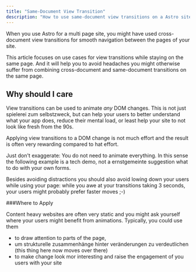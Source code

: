 ```yaml
---
title: "Same-Document View Transition"
description: "How to use same-document view transitions on a Astro site."
---
```



When you use Astro for a multi page site, you might have used cross-document view transitions for smooth navigation between the pages of your site.

This article focuses on use cases for view transitions while staying on the same page. And it will help you to avoid headaches you might otherwise suffer from combining cross-document and same-document transitions on the same page.

## Why should I care

View transitions can be used to animate _any_ DOM changes. This is not just spielerei zum selbstzweck, but can help your users to better understand what your app does, reduce their mental load, or least help your site to not look like fresh from the 90s.

Applying view transitions to a DOM change is not much effort and the result is often very rewarding compared to hat effort.

Just don't exaggerate: You do not need to animate everything. In this sense the following example is a tech demo, not a ernstgemeinte suggestion what to do with your own forms.

Besides avoiding distractions you should also avoid lowing down your users while using your page: while you awe at your transitions taking 3 seconds, your users might probably prefer faster moves ;-)

###Where to Apply

Content heavy websites are often very static and you might ask yourself where your users might benefit from animations. Typically, you could use them
- to draw attention to parts of the page,
- um strukturelle zusammenhänge hinter veränderungen zu verdeutlichen (this thing here now moves over there)
- to make change look mor interesting and raise the engagement of you users with your site

###
<Form />



